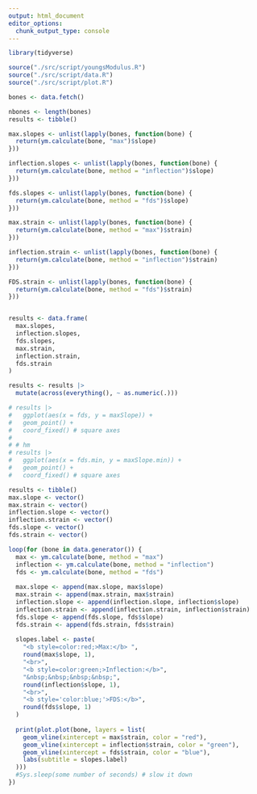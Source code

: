 ```yaml
---
output: html_document
editor_options: 
  chunk_output_type: console
---
```


```r
library(tidyverse)

source("./src/script/youngsModulus.R")
source("./src/script/data.R")
source("./src/script/plot.R")
```

```r
bones <- data.fetch()
```

```r
nbones <- length(bones)
results <- tibble()
```


```r


max.slopes <- unlist(lapply(bones, function(bone) {
  return(ym.calculate(bone, "max")$slope)
}))

inflection.slopes <- unlist(lapply(bones, function(bone) {
  return(ym.calculate(bone, method = "inflection")$slope)
}))

fds.slopes <- unlist(lapply(bones, function(bone) {
  return(ym.calculate(bone, method = "fds")$slope)
}))

max.strain <- unlist(lapply(bones, function(bone) {
  return(ym.calculate(bone, method = "max")$strain)
}))

inflection.strain <- unlist(lapply(bones, function(bone) {
  return(ym.calculate(bone, method = "inflection")$strain)
}))

FDS.strain <- unlist(lapply(bones, function(bone) {
  return(ym.calculate(bone, method = "fds")$strain)
}))


results <- data.frame(
  max.slopes,
  inflection.slopes,
  fds.slopes,
  max.strain,
  inflection.strain,
  fds.strain
)

results <- results |>
  mutate(across(everything(), ~ as.numeric(.)))
```

```r
# results |>
#   ggplot(aes(x = fds, y = maxSlope)) +
#   geom_point() + 
#   coord_fixed() # square axes
# 
# # hm
# results |>
#   ggplot(aes(x = fds.min, y = maxSlope.min)) +
#   geom_point() + 
#   coord_fixed() # square axes
```

```r
results <- tibble()
max.slope <- vector()
max.strain <- vector()
inflection.slope <- vector()
inflection.strain <- vector()
fds.slope <- vector()
fds.strain <- vector()
```


```r
loop(for (bone in data.generator()) {
  max <- ym.calculate(bone, method = "max")
  inflection <- ym.calculate(bone, method = "inflection")
  fds <- ym.calculate(bone, method = "fds")
  
  max.slope <- append(max.slope, max$slope)
  max.strain <- append(max.strain, max$strain)
  inflection.slope <- append(inflection.slope, inflection$slope)
  inflection.strain <- append(inflection.strain, inflection$strain)
  fds.slope <- append(fds.slope, fds$slope)
  fds.strain <- append(fds.strain, fds$strain)
  
  slopes.label <- paste(
    "<b style=color:red;>Max:</b> ",
    round(max$slope, 1),
    "<br>",
    "<b style=color:green;>Inflection:</b>",
    "&nbsp;&nbsp;&nbsp;&nbsp;",
    round(inflection$slope, 1),
    "<br>",
    "<b style='color:blue;'>FDS:</b>",
    round(fds$slope, 1)
  )
  
  print(plot.plot(bone, layers = list(
    geom_vline(xintercept = max$strain, color = "red"),
    geom_vline(xintercept = inflection$strain, color = "green"),
    geom_vline(xintercept = fds$strain, color = "blue"),
    labs(subtitle = slopes.label)
  )))
  #Sys.sleep(some number of seconds) # slow it down
})
```




